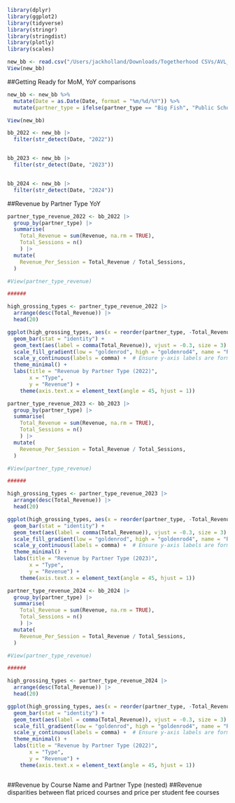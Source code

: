 ```r
library(dplyr)
library(ggplot2)
library(tidyverse)
library(stringr)
library(stringdist)
library(plotly)
library(scales)
```

```r
new_bb <- read.csv("/Users/jackholland/Downloads/Togetherhood CSVs/AVL_BB_Edited.csv")
View(new_bb)
```

##Getting Ready for MoM, YoY comparisons
```r
new_bb <- new_bb %>%
  mutate(Date = as.Date(Date, format = "%m/%d/%Y")) %>%
  mutate(partner_type = ifelse(partner_type == "Big Fish", "Public School", partner_type))

View(new_bb)
```

```r
bb_2022 <- new_bb |>
  filter(str_detect(Date, "2022"))


bb_2023 <- new_bb |>
  filter(str_detect(Date, "2023"))


bb_2024 <- new_bb |>
  filter(str_detect(Date, "2024"))
```

##Revenue by Partner Type YoY
```r
partner_type_revenue_2022 <- bb_2022 |>
  group_by(partner_type) |>
  summarise(
    Total_Revenue = sum(Revenue, na.rm = TRUE),
    Total_Sessions = n()
    ) |>
  mutate(
    Revenue_Per_Session = Total_Revenue / Total_Sessions,
  )

#View(partner_type_revenue)

######

high_grossing_types <- partner_type_revenue_2022 |>
  arrange(desc(Total_Revenue)) |>
  head(20)

ggplot(high_grossing_types, aes(x = reorder(partner_type, -Total_Revenue), y = Total_Revenue, fill = Revenue_Per_Session)) +
  geom_bar(stat = "identity") +
  geom_text(aes(label = comma(Total_Revenue)), vjust = -0.3, size = 3) +  # Add labels above bars
  scale_fill_gradient(low = "goldenrod", high = "goldenrod4", name = "Revenue per Session (USD)") +
  scale_y_continuous(labels = comma) +  # Ensure y-axis labels are formatted with commas
  theme_minimal() +
  labs(title = "Revenue by Partner Type (2022)",
       x = "Type",
       y = "Revenue") +
    theme(axis.text.x = element_text(angle = 45, hjust = 1))
```
```r
partner_type_revenue_2023 <- bb_2023 |>
  group_by(partner_type) |>
  summarise(
    Total_Revenue = sum(Revenue, na.rm = TRUE),
    Total_Sessions = n()
    ) |>
  mutate(
    Revenue_Per_Session = Total_Revenue / Total_Sessions,
  )

#View(partner_type_revenue)

######

high_grossing_types <- partner_type_revenue_2023 |>
  arrange(desc(Total_Revenue)) |>
  head(20)

ggplot(high_grossing_types, aes(x = reorder(partner_type, -Total_Revenue), y = Total_Revenue, fill = Revenue_Per_Session)) +
  geom_bar(stat = "identity") +
  geom_text(aes(label = comma(Total_Revenue)), vjust = -0.3, size = 3) +  # Add labels above bars
  scale_fill_gradient(low = "goldenrod", high = "goldenrod4", name = "Revenue per Session (USD)") +
  scale_y_continuous(labels = comma) +  # Ensure y-axis labels are formatted with commas
  theme_minimal() +
  labs(title = "Revenue by Partner Type (2023)",
       x = "Type",
       y = "Revenue") +
    theme(axis.text.x = element_text(angle = 45, hjust = 1))
```
```r
partner_type_revenue_2024 <- bb_2024 |>
  group_by(partner_type) |>
  summarise(
    Total_Revenue = sum(Revenue, na.rm = TRUE),
    Total_Sessions = n()
    ) |>
  mutate(
    Revenue_Per_Session = Total_Revenue / Total_Sessions,
  )

#View(partner_type_revenue)

######

high_grossing_types <- partner_type_revenue_2024 |>
  arrange(desc(Total_Revenue)) |>
  head(20)

ggplot(high_grossing_types, aes(x = reorder(partner_type, -Total_Revenue), y = Total_Revenue, fill = Revenue_Per_Session)) +
  geom_bar(stat = "identity") +
  geom_text(aes(label = comma(Total_Revenue)), vjust = -0.3, size = 3) +  # Add labels above bars
  scale_fill_gradient(low = "goldenrod", high = "goldenrod4", name = "Revenue per Session (USD)") +
  scale_y_continuous(labels = comma) +  # Ensure y-axis labels are formatted with commas
  theme_minimal() +
  labs(title = "Revenue by Partner Type (2022)",
       x = "Type",
       y = "Revenue") +
    theme(axis.text.x = element_text(angle = 45, hjust = 1))
```
```r

```


##Revenue by Course Name and Partner Type (nested)
##Revenue disparities between flat priced courses and price per student fee courses

